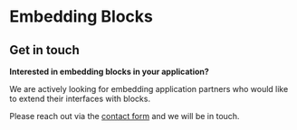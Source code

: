 # Embedding Blocks

## Get in touch

**Interested in embedding blocks in your application?**

We are actively looking for embedding application partners who would like to extend their interfaces with blocks.

Please reach out via the [contact form](https://blockprotocol.org/contact) and we will be in touch.
